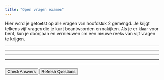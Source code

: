 ```yaml
---
title: "Open vragen examen"
---
```


Hier word je getoetst op alle vragen van hoofdstuk 2 gemengd. Je krijgt telkens vijf vragen die je kunt beantwoorden en nakijken. Als je er klaar voor bent, kun je doorgaan en vernieuwen om een nieuwe reeks van vijf vragen te krijgen.

<!-- To get the updated .json file run file 'ch02_gather_questions_input.r' -->


<!-- Questions and Options -->
<div id="quiz-container">
  <div id="question1" class="question-container"></div>
  <hr> 
  <div id="question2" class="question-container"></div>
  <hr> 
  <div id="question3" class="question-container"></div>
  <hr> 
  <div id="question4" class="question-container"></div>
  <hr> 
  <div id="question5" class="question-container"></div>
  <hr> 
</div>

<!-- Result -->
<div>
  <p id="total-result" style="display: none;"></p>
</div>

<!-- Buttons -->
<div>
  <button onclick="checkAnswers()">Check Answers</button>
  <button onclick="loadQuestions()">Refresh Questions</button>
</div>

<script>
  let quizData = [];

  function loadQuizData() {
    fetch("ch02_combined_questions_answers.json")
      .then((response) => response.json())
      .then((data) => {
        quizData = data;
        loadQuestions();
      });
  }

  function loadQuestion(questionId) {
    const randomIndex = Math.floor(Math.random() * quizData.length);
    const question = quizData[randomIndex].question;

    const questionElement = document.getElementById(questionId);
    questionElement.innerHTML = `<p>${question}</p>`;
    const inputElement = document.createElement("input");
    inputElement.type = "text";
    inputElement.id = `${questionId}-input`;

    questionElement.appendChild(inputElement);
    questionElement.innerHTML +=
      '<p class="feedback" style="display: none;"></p>';
  }

  function loadQuestions() {
    for (let i = 1; i <= 5; i++) {
      loadQuestion(`question${i}`);
    }
    document.getElementById("total-result").style.display = "none";
  }

  function checkAnswers() {
    let correctCount = 0;
    let totalCount = 0;

    for (let i = 1; i <= 5; i++) {
      const questionElement = document.getElementById(`question${i}`);
      const questionText = questionElement.querySelector("p").textContent;
      const correctAnswers = quizData
        .find((q) => q.question === questionText)
        .answer.split(";");

      const userInput = document.getElementById(
        `question${i}-input`
      ).value.toLowerCase();

      const isCorrect = correctAnswers.some((answer) =>
        userInput.trim().includes(answer.toLowerCase().trim())
      );

      const feedbackElement = questionElement.querySelector(".feedback");
      if (isCorrect) {
        feedbackElement.textContent = "Correct!";
        feedbackElement.style.color = "green";
        correctCount++;
      } else {
        feedbackElement.textContent = `Incorrect! The correct answer is ${correctAnswers[0]}.`;

        feedbackElement.style.color = "red";
      }
      totalCount++;
      feedbackElement.style.display = "block";
    }

    const totalResultElement = document.getElementById("total-result");
    totalResultElement.textContent = `You answered ${correctCount} out of ${totalCount} questions correctly.`;
    totalResultElement.style.display = "block";
  }

  loadQuizData();
</script>

<!-- if you want feedback to show all accepted answers use code below -->
<!--         feedbackElement.textContent = `Incorrect! The correct answer is ${correctAnswers.join(", ")}.`; -->
